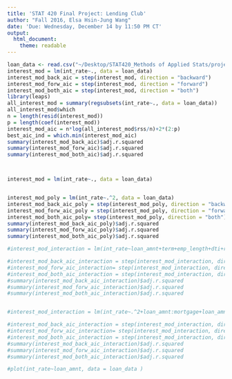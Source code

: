 ```yaml
---
title: 'STAT 420 Final Project: Lending Club'
author: "Fall 2016, Elsa Hsin-Jung Wang"
date: 'Due: Wednesday, December 14 by 11:50 PM CT'
output:
  html_document:
    theme: readable
---
```


```r
loan_data <- read.csv("~/Desktop/STAT420_Methods of Applied Stats/project/loan_data_cleaned.csv")
interest_mod = lm(int_rate~., data = loan_data)
interest_mod_back_aic = step(interest_mod, direction = "backward")
interest_mod_forw_aic = step(interest_mod, direction = "forward")
interest_mod_both_aic = step(interest_mod, direction = "both")
library(leaps)
all_interest_mod = summary(regsubsets(int_rate~., data = loan_data))
all_interest_mod$which
n = length(resid(interest_mod))
p = length(coef(interest_mod))
interest_mod_aic = n*log(all_interest_mod$rss/n)+2*(2:p)
best_aic_ind = which.min(interest_mod_aic)
summary(interest_mod_back_aic)$adj.r.squared
summary(interest_mod_forw_aic)$adj.r.squared
summary(interest_mod_both_aic)$adj.r.squared



interest_mod = lm(int_rate~., data = loan_data)


interest_mod_poly = lm(int_rate~.^2, data = loan_data)
interest_mod_back_aic_poly = step(interest_mod_poly, direction = "backward")
interest_mod_forw_aic_poly = step(interest_mod_poly, direction = "forward")
interest_mod_both_aic_poly= step(interest_mod_poly, direction = "both")
summary(interest_mod_back_aic_poly)$adj.r.squared
summary(interest_mod_forw_aic_poly)$adj.r.squared
summary(interest_mod_both_aic_poly)$adj.r.squared

#interest_mod_interaction = lm(int_rate~loan_amnt+term+emp_length+dti+revol_bal+loan_amnt:mortgage+loan_amnt:own+loan_amnt:rent+loan_amnt:home+loan_amnt:house+loan_amnt:moving+loan_amnt:credit+loan_amnt:purchase+loan_amnt:wedding+loan_amnt:car+loan_amnt:debt+loan_amnt:medical+loan_amnt:business+loan_amnt:other+loan_amnt:vacation+I(loan_amnt^2)+I(term^2)+I(emp_length)+I(annual_inc)+I(dti^2)+I(revol_bal^2), data = loan_data)

#interest_mod_back_aic_interaction = step(interest_mod_interaction, direction = "backward")
#interest_mod_forw_aic_interaction= step(interest_mod_interaction, direction = "forward")
#interest_mod_both_aic_interaction = step(interest_mod_interaction, direction = "both")
#summary(interest_mod_back_aic_interaction)$adj.r.squared
#summary(interest_mod_forw_aic_interaction)$adj.r.squared
#summary(interest_mod_both_aic_interaction)$adj.r.squared


#interest_mod_interaction = lm(int_rate~.^2+loan_amnt:mortgage+loan_amnt:own+loan_amnt:rent+loan_amnt:home+loan_amnt:house+loan_amnt:moving+loan_amnt:credit+loan_amnt:purchase+loan_amnt:wedding+loan_amnt:car+loan_amnt:debt+loan_amnt:medical+loan_amnt:business+loan_amnt:other+loan_amnt:vacation, data = loan_data)

#interest_mod_back_aic_interaction = step(interest_mod_interaction, direction = "backward")
#interest_mod_forw_aic_interaction= step(interest_mod_interaction, direction = "forward")
#interest_mod_both_aic_interaction = step(interest_mod_interaction, direction = "both")
#summary(interest_mod_back_aic_interaction)$adj.r.squared
#summary(interest_mod_forw_aic_interaction)$adj.r.squared
#summary(interest_mod_both_aic_interaction)$adj.r.squared

#plot(int_rate~loan_amnt, data = loan_data )
```

